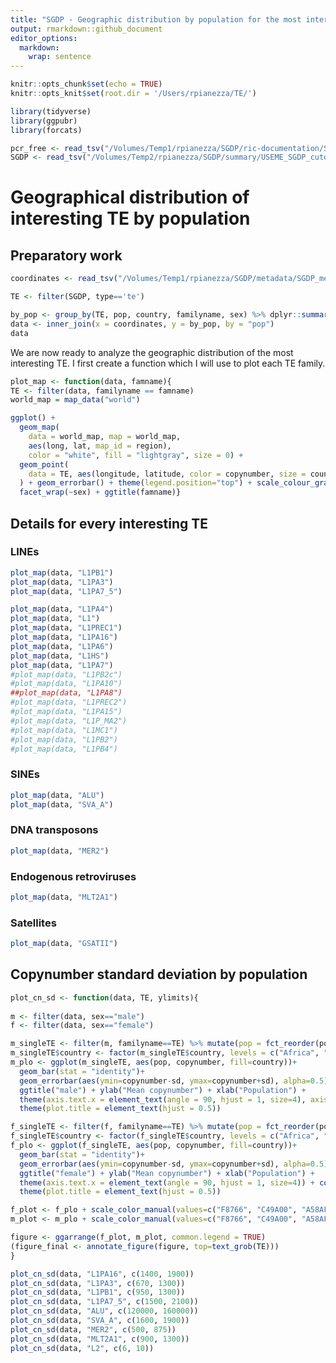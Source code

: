 ```yaml
---
title: "SGDP - Geographic distribution by population for the most interesting TEs"
output: rmarkdown::github_document
editor_options: 
  markdown: 
    wrap: sentence
---
```


```r
knitr::opts_chunk$set(echo = TRUE)
knitr::opts_knit$set(root.dir = '/Users/rpianezza/TE/')
```

```r
library(tidyverse)
library(ggpubr)
library(forcats)

pcr_free <- read_tsv("/Volumes/Temp1/rpianezza/SGDP/ric-documentation/SGDP-no-PCR.tsv")
SGDP <- read_tsv("/Volumes/Temp2/rpianezza/SGDP/summary/USEME_SGDP_cutoff") %>% filter(biosample %in% pcr_free$ID)
```

# Geographical distribution of interesting TE by population

## Preparatory work

```r
coordinates <- read_tsv("/Volumes/Temp1/rpianezza/SGDP/metadata/SGDP_metadata.tsv") %>% select(c(pop, latitude, longitude)) %>% distinct()

TE <- filter(SGDP, type=='te')
```

```r
by_pop <- group_by(TE, pop, country, familyname, sex) %>% dplyr::summarise(sd=sd(copynumber), copynumber = mean(copynumber), count=n())
data <- inner_join(x = coordinates, y = by_pop, by = "pop")
data
```

We are now ready to analyze the geographic distribution of the most interesting TE.
I first create a function which I will use to plot each TE family.

```r
plot_map <- function(data, famname){
TE <- filter(data, familyname == famname)
world_map = map_data("world")

ggplot() +
  geom_map(
    data = world_map, map = world_map,
    aes(long, lat, map_id = region),
    color = "white", fill = "lightgray", size = 0) +
  geom_point(
    data = TE, aes(longitude, latitude, color = copynumber, size = count)
  ) + geom_errorbar() + theme(legend.position="top") + scale_colour_gradient(low = "green", high = "red") + theme(plot.title = element_text(hjust = 0.5)) +
  facet_wrap(~sex) + ggtitle(famname)}
```

## Details for every interesting TE

### LINEs

```r
plot_map(data, "L1PB1")
plot_map(data, "L1PA3")
plot_map(data, "L1PA7_5")
```

```r
plot_map(data, "L1PA4")
plot_map(data, "L1")
plot_map(data, "L1PREC1")
plot_map(data, "L1PA16")
plot_map(data, "L1PA6")
plot_map(data, "L1HS")
plot_map(data, "L1PA7")
#plot_map(data, "L1PB2c")
#plot_map(data, "L1PA10")
##plot_map(data, "L1PA8")
#plot_map(data, "L1PREC2")
#plot_map(data, "L1PA15")
#plot_map(data, "L1P_MA2")
#plot_map(data, "L1MC1")
#plot_map(data, "L1PB2")
#plot_map(data, "L1PB4")
```


### SINEs

```r
plot_map(data, "ALU")
plot_map(data, "SVA_A")
```

### DNA transposons

```r
plot_map(data, "MER2")
```

### Endogenous retroviruses

```r
plot_map(data, "MLT2A1")
```

### Satellites

```r
plot_map(data, "GSATII")
```


## Copynumber standard deviation by population

```r
plot_cn_sd <- function(data, TE, ylimits){
  
m <- filter(data, sex=="male")
f <- filter(data, sex=="female")

m_singleTE <- filter(m, familyname==TE) %>% mutate(pop = fct_reorder(pop, copynumber))
m_singleTE$country <- factor(m_singleTE$country, levels = c("Africa", "America", "Central Asia and Siberia", "East Asia", "South Asia", "West Eurasia", "Oceania"))
m_plo <- ggplot(m_singleTE, aes(pop, copynumber, fill=country))+
  geom_bar(stat = "identity")+
  geom_errorbar(aes(ymin=copynumber-sd, ymax=copynumber+sd), alpha=0.5)+
  ggtitle("male") + ylab("Mean copynumber") + xlab("Population") +
  theme(axis.text.x = element_text(angle = 90, hjust = 1, size=4), axis.title.y = element_blank()) + coord_cartesian(ylim=ylimits) + scale_color_manual(values=c("red", "d", "#56B4E9")) +
  theme(plot.title = element_text(hjust = 0.5))

f_singleTE <- filter(f, familyname==TE) %>% mutate(pop = fct_reorder(pop, copynumber))
f_singleTE$country <- factor(f_singleTE$country, levels = c("Africa", "America", "Central Asia and Siberia", "East Asia", "South Asia", "West Eurasia", "Oceania"))
f_plo <- ggplot(f_singleTE, aes(pop, copynumber, fill=country))+
  geom_bar(stat = "identity")+
  geom_errorbar(aes(ymin=copynumber-sd, ymax=copynumber+sd), alpha=0.5)+
  ggtitle("female") + ylab("Mean copynumber") + xlab("Population") +
  theme(axis.text.x = element_text(angle = 90, hjust = 1, size=4)) + coord_cartesian(ylim=ylimits) +
  theme(plot.title = element_text(hjust = 0.5))

f_plot <- f_plo + scale_color_manual(values=c("F8766", "C49A00", "A58AFF", "00C094", "FB61D7", "53B400", "00B6"))
m_plot <- m_plo + scale_color_manual(values=c("F8766", "C49A00", "A58AFF", "00C094", "FB61D7", "53B400", "00B6"))

figure <- ggarrange(f_plot, m_plot, common.legend = TRUE)
(figure_final <- annotate_figure(figure, top=text_grob(TE)))
}

plot_cn_sd(data, "L1PA16", c(1400, 1900))
plot_cn_sd(data, "L1PA3", c(670, 1300))
plot_cn_sd(data, "L1PB1", c(950, 1300))
plot_cn_sd(data, "L1PA7_5", c(1500, 2100))
plot_cn_sd(data, "ALU", c(120000, 160000))
plot_cn_sd(data, "SVA_A", c(1600, 1900))
plot_cn_sd(data, "MER2", c(500, 875))
plot_cn_sd(data, "MLT2A1", c(900, 1300))
plot_cn_sd(data, "L2", c(6, 10))
```

